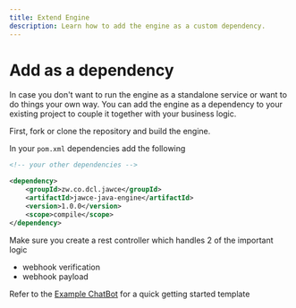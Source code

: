 ```yaml
---
title: Extend Engine
description: Learn how to add the engine as a custom dependency.
---
```


# Add as a dependency
In case you don't want to run the engine as a standalone service or want to do things your own way.
You can add the engine as a dependency to your existing project to couple it together with your business logic.

First, fork or clone the repository and build the engine.

In your `pom.xml` dependencies add the following

```xml
<!-- your other dependencies -->

<dependency>
    <groupId>zw.co.dcl.jawce</groupId>
    <artifactId>jawce-java-engine</artifactId>
    <version>1.0.0</version>
    <scope>compile</scope>
</dependency>
```

Make sure you create a rest controller which handles 2 of the important logic
- webhook verification
- webhook payload

Refer to the [Example ChatBot](https://github.com/DonnC/jawce/tree/main/chatbot) for a quick getting started template

